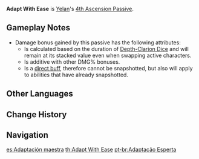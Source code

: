 {{Talent Infobox
|image         = Talent Adapt With Ease.png
|character     = Yelan
|type          = 4th Ascension Passive
|info          = So long as an [[Exquisite Throw]] is in play, your own active character deals 1% more DMG. This increases by a further 3.5% DMG every second. The maximum increase to DMG dealt is 50%.<br />The pre-existing effect will be dispelled if Depth-Clarion Dice is recast during its duration.
|utility1      = Percentage DMG Increase
}}
'''Adapt With Ease''' is [[Yelan]]'s [[4th Ascension Passive]].

==Gameplay Notes==
* Damage bonus gained by this passive has the following attributes:
** Is calculated based on the duration of [[Depth-Clarion Dice]] and will remain at its stacked value even when swapping active characters.
** Is additive with other DMG% bonuses.
** Is a [[Snapshotting#Buffs|direct buff]], therefore cannot be snapshotted, but also will apply to abilities that have already snapshotted.

==Other Languages==
{{Other Languages
|en      = Adapt With Ease
|zhs     = 妙转随心
|zhs_rm  = Miàozhuǎn Suíxīn
|zht     = 妙轉隨心
|zht_rm  = Miàozhuǎn Suíxīn
|zh_tl   = 
|ja      = 気随気儘
|ja_rm   = Kizuikimama
|ja_tl   = As One Pleases
|ko      = 마음 가는 대로
|ko_rm   = Ma'eum Ganeun Daero
|ko_tl   = As I likes
|es      = Adaptación maestra
|es_tl   = Master Adaptation
|fr      = Adaptation aisée
|fr_tl   = Easy Adaptation
|ru      = Лёгкая приспособляемость
|ru_tl   = 
|th      = Adapt With Ease
|vi      = Thích Nghi Dễ Dàng
|vi_tl   = 
|de      = Glückswürfel
|de_tl   = Lucky Dice
|id      = Adapt With Ease
|pt      = Adaptação Esperta
|pt_tl   = 
}}

==Change History==
{{Change History|2.7}}

==Navigation==
{{Talent Navbox|Yelan}}
[[es:Adaptación maestra]]
[[th:Adapt With Ease]]
[[pt-br:Adaptação Esperta]]